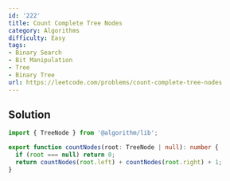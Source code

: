 ```yaml
---
id: '222'
title: Count Complete Tree Nodes
category: Algorithms
difficulty: Easy
tags:
- Binary Search
- Bit Manipulation
- Tree
- Binary Tree
url: https://leetcode.com/problems/count-complete-tree-nodes
---
```


## Solution

```typescript filename="solution.ts" copy
import { TreeNode } from '@algorithm/lib';

export function countNodes(root: TreeNode | null): number {
  if (root === null) return 0;
  return countNodes(root.left) + countNodes(root.right) + 1;
}
```

